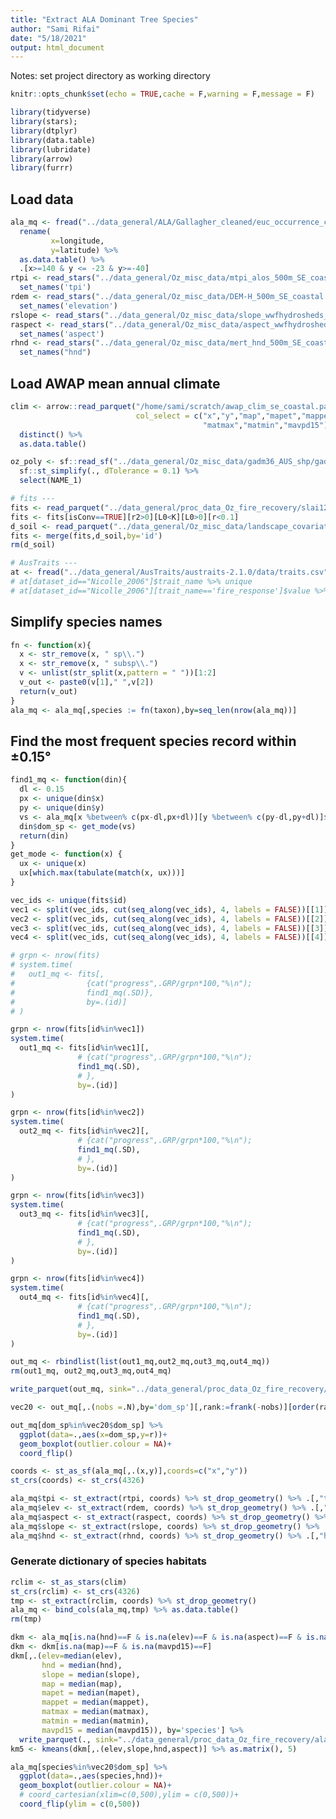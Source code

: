 ```yaml
---
title: "Extract ALA Dominant Tree Species"
author: "Sami Rifai"
date: "5/18/2021"
output: html_document
---
```


Notes: set project directory as working directory

```r
knitr::opts_chunk$set(echo = TRUE,cache = F,warning = F,message = F)
```
```r
library(tidyverse)
library(stars); 
library(dtplyr)
library(data.table) 
library(lubridate)
library(arrow)
library(furrr)
```


## Load data
```r
ala_mq <- fread("../data_general/ALA/Gallagher_cleaned/euc_occurrence_clean.csv") %>% 
  rename( 
         x=longitude,
         y=latitude) %>% 
  as.data.table() %>% 
  .[x>=140 & y <= -23 & y>=-40]
rtpi <- read_stars("../data_general/Oz_misc_data/mtpi_alos_500m_SE_coastal.tif") %>% 
  set_names('tpi')
rdem <- read_stars("../data_general/Oz_misc_data/DEM-H_500m_SE_coastal.tif") %>% 
  set_names('elevation')
rslope <- read_stars("../data_general/Oz_misc_data/slope_wwfhydrosheds_500m_SE_coastal.tif") %>%   set_names('slope')
raspect <- read_stars("../data_general/Oz_misc_data/aspect_wwfhydrosheds_500m_SE_coastal.tif") %>% 
  set_names('aspect')
rhnd <- read_stars("../data_general/Oz_misc_data/mert_hnd_500m_SE_coastal.tif") %>% 
  set_names("hnd")
```

## Load AWAP mean annual climate
```r
clim <- arrow::read_parquet("/home/sami/scratch/awap_clim_se_coastal.parquet", 
                            col_select = c("x","y","map","mapet","mappet",
                                           "matmax","matmin","mavpd15")) %>% 
  distinct() %>% 
  as.data.table()
```


```r
oz_poly <- sf::read_sf("../data_general/Oz_misc_data/gadm36_AUS_shp/gadm36_AUS_1.shp") %>% 
  sf::st_simplify(., dTolerance = 0.1) %>% 
  select(NAME_1)

# fits --- 
fits <- read_parquet("../data_general/proc_data_Oz_fire_recovery/slai12mo_logisticGrowthModel_recoveryTrajectoryfits_1burn_2001-2014fires_2021-04-26 15:23:33.parquet")
fits <- fits[isConv==TRUE][r2>0][L0<K][L0>0][r<0.1]
d_soil <- read_parquet("../data_general/Oz_misc_data/landscape_covariates_se_coastal.parquet")
fits <- merge(fits,d_soil,by='id')
rm(d_soil)

# AusTraits --- 
at <- fread("../data_general/AusTraits/austraits-2.1.0/data/traits.csv")
# at[dataset_id=="Nicolle_2006"]$trait_name %>% unique
# at[dataset_id=="Nicolle_2006"][trait_name=='fire_response']$value %>% table
```


## Simplify species names 
```r
fn <- function(x){
  x <- str_remove(x, " sp\\.")
  x <- str_remove(x, " subsp\\.")
  v <- unlist(str_split(x,pattern = " "))[1:2]
  v_out <- paste0(v[1]," ",v[2])
  return(v_out)
}
ala_mq <- ala_mq[,species := fn(taxon),by=seq_len(nrow(ala_mq))]

```


## Find the most frequent species record within ±0.15°
```r
find1_mq <- function(din){
  dl <- 0.15
  px <- unique(din$x)
  py <- unique(din$y)
  vs <- ala_mq[x %between% c(px-dl,px+dl)][y %between% c(py-dl,py+dl)]$species
  din$dom_sp <- get_mode(vs)
  return(din)
}
get_mode <- function(x) {
  ux <- unique(x)
  ux[which.max(tabulate(match(x, ux)))]
}

vec_ids <- unique(fits$id)
vec1 <- split(vec_ids, cut(seq_along(vec_ids), 4, labels = FALSE))[[1]]
vec2 <- split(vec_ids, cut(seq_along(vec_ids), 4, labels = FALSE))[[2]]
vec3 <- split(vec_ids, cut(seq_along(vec_ids), 4, labels = FALSE))[[3]]
vec4 <- split(vec_ids, cut(seq_along(vec_ids), 4, labels = FALSE))[[4]]

# grpn <- nrow(fits)
# system.time(
#   out1_mq <- fits[,
#                {cat("progress",.GRP/grpn*100,"%\n");
#                find1_mq(.SD)},
#                by=.(id)]
# )

```

```r
grpn <- nrow(fits[id%in%vec1])
system.time(
  out1_mq <- fits[id%in%vec1][,
               # {cat("progress",.GRP/grpn*100,"%\n");
               find1_mq(.SD),
               # },
               by=.(id)]
)
```
```r
grpn <- nrow(fits[id%in%vec2])
system.time(
  out2_mq <- fits[id%in%vec2][,
               # {cat("progress",.GRP/grpn*100,"%\n");
               find1_mq(.SD),
               # },
               by=.(id)]
)
```
```r
grpn <- nrow(fits[id%in%vec3])
system.time(
  out3_mq <- fits[id%in%vec3][,
               # {cat("progress",.GRP/grpn*100,"%\n");
               find1_mq(.SD),
               # },
               by=.(id)]
)
```
```r
grpn <- nrow(fits[id%in%vec4])
system.time(
  out4_mq <- fits[id%in%vec4][,
               # {cat("progress",.GRP/grpn*100,"%\n");
               find1_mq(.SD),
               # },
               by=.(id)]
)
```

```r
out_mq <- rbindlist(list(out1_mq,out2_mq,out3_mq,out4_mq))
rm(out1_mq, out2_mq,out3_mq,out4_mq)
```

```r
write_parquet(out_mq, sink="../data_general/proc_data_Oz_fire_recovery/ala-mq_1dom-sp_weibull-fit-1burn-locs.parquet")
```



```r
vec20 <- out_mq[,.(nobs =.N),by='dom_sp'][,rank:=frank(-nobs)][order(rank)][rank<=21][is.na(dom_sp)==F]

```

```r
out_mq[dom_sp%in%vec20$dom_sp] %>% 
  ggplot(data=.,aes(x=dom_sp,y=r))+
  geom_boxplot(outlier.colour = NA)+
  coord_flip()

```


```r
coords <- st_as_sf(ala_mq[,.(x,y)],coords=c("x","y"))
st_crs(coords) <- st_crs(4326)
```


```r
ala_mq$tpi <- st_extract(rtpi, coords) %>% st_drop_geometry() %>% .[,"tpi"]
ala_mq$elev <- st_extract(rdem, coords) %>% st_drop_geometry() %>% .[,"elevation"]
ala_mq$aspect <- st_extract(raspect, coords) %>% st_drop_geometry() %>% .[,"aspect"]
ala_mq$slope <- st_extract(rslope, coords) %>% st_drop_geometry() %>% .[,"slope"]
ala_mq$hnd <- st_extract(rhnd, coords) %>% st_drop_geometry() %>% .[,"hnd"]
```

### Generate dictionary of species habitats

```r
rclim <- st_as_stars(clim)
st_crs(rclim) <- st_crs(4326)
tmp <- st_extract(rclim, coords) %>% st_drop_geometry()
ala_mq <- bind_cols(ala_mq,tmp) %>% as.data.table()
rm(tmp)
```


```r
dkm <- ala_mq[is.na(hnd)==F & is.na(elev)==F & is.na(aspect)==F & is.na(slope)==F]
dkm <- dkm[is.na(map)==F & is.na(mavpd15)==F]
dkm[,.(elev=median(elev), 
       hnd = median(hnd), 
       slope = median(slope), 
       map = median(map), 
       mapet = median(mapet), 
       mappet = median(mappet), 
       matmax = median(matmax), 
       matmin = median(matmin), 
       mavpd15 = median(mavpd15)), by='species'] %>% 
  write_parquet(., sink="../data_general/proc_data_Oz_fire_recovery/ala-mq_species-median-clim-topo.parquet")
km5 <- kmeans(dkm[,.(elev,slope,hnd,aspect)] %>% as.matrix(), 5)
```


```r
ala_mq[species%in%vec20$dom_sp] %>% 
  ggplot(data=.,aes(species,hnd))+
  geom_boxplot(outlier.colour = NA)+
  # coord_cartesian(xlim=c(0,500),ylim = c(0,500))+
  coord_flip(ylim = c(0,500))
```
